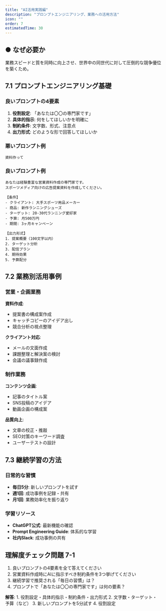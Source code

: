 ```yaml
---
title: "AI活用実践編"
description: "プロンプトエンジニアリング、業務への活用方法"
icon: ""
order: 7
estimatedTime: 30
---
```


## ● なぜ必要か

業務スピードと質を同時に向上させ、世界中の同世代に対して圧倒的な競争優位を築くため。

## 7.1 プロンプトエンジニアリング基礎

### 良いプロンプトの4要素

1. **役割設定**: 「あなたは〇〇の専門家です」
2. **具体的指示**: 何をしてほしいかを明確に
3. **制約条件**: 文字数、形式、注意点
4. **出力形式**: どのような形で回答してほしいか

### 悪いプロンプト例

```
資料作って
```

### 良いプロンプト例

```
あなたは経験豊富な営業資料作成の専門家です。
スポーツメディア向けの広告提案資料を作成してください。

【条件】
- クライアント: 大手スポーツ用品メーカー
- 商品: 新作ランニングシューズ
- ターゲット: 20-30代ランニング愛好家
- 予算: 月500万円
- 期間: 3ヶ月キャンペーン

【出力形式】
1. 提案概要（100文字以内）
2. ターゲット分析
3. 配信プラン
4. 期待効果
5. 予算配分
```

## 7.2 業務別活用事例

### 営業・企画業務

**資料作成**:

- 提案書の構成案作成
- キャッチコピーのアイデア出し
- 競合分析の視点整理

**クライアント対応**:

- メールの文面作成
- 課題整理と解決案の検討
- 会議の議事録作成

### 制作業務

**コンテンツ企画**:

- 記事のタイトル案
- SNS投稿のアイデア
- 動画企画の構成案

**品質向上**:

- 文章の校正・推敲
- SEO対策のキーワード調査
- ユーザーテストの設計

## 7.3 継続学習の方法

### 日常的な習慣

- **毎日5分**: 新しいプロンプトを試す
- **週1回**: 成功事例を記録・共有
- **月1回**: 業務効率化を振り返り

### 学習リソース

- **ChatGPT公式**: 最新機能の確認
- **Prompt Engineering Guide**: 体系的な学習
- **社内Slack**: 成功事例の共有

## 理解度チェック問題 7-1

1. 良いプロンプトの4要素を全て答えてください
2. 営業資料作成時にAIに指示すべき制約条件を3つ挙げてください
3. 継続学習で推奨される「毎日の習慣」は？
4. プロンプトで「あなたは〇〇の専門家です」は何の要素？

**解答**: 1. 役割設定・具体的指示・制約条件・出力形式 2. 文字数・ターゲット・予算（など） 3. 新しいプロンプトを5分試す 4. 役割設定

